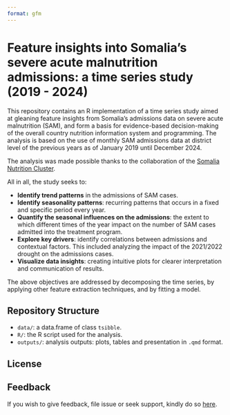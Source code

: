 ```yaml
---
format: gfm
---
```

#  Feature insights into Somalia’s severe acute malnutrition admissions: a  time series study (2019 - 2024)

This repository contains an R implementation of a time series study aimed at gleaning feature insights 
from Somalia's admissions data on severe acute malnutrition (SAM), and form a basis for evidence-based decision-making of the overall country nutrition information system and programming. The analysis is based on the use of monthly SAM admissions data at district level of the previous years as of January 2019 until December 2024.

::: {.callout-note}
The analysis was made possible thanks to the collaboration of the [Somalia Nutrition Cluster](https://response.reliefweb.int/somalia/nutrition). 
:::

All in all, the study seeks to: 

  + **Identify trend patterns** in the admissions of SAM cases.
  + **Identify seasonality patterns**: recurring patterns that occurs in a fixed and specific period every year.
  + **Quantify the seasonal influences on the admissions**: the extent to which different times of the year impact on the number of SAM cases admitted into the treatment program. 
  + **Explore key drivers**: identify correlations between admissions and contextual factors. This included analyzing the impact of the 2021/2022 drought on the admissions cases. 
  + **Visualize data insights**: creating intuitive plots for clearer interpretation and communication of results.

The above objectives are addressed by decomposing the time series, by applying other feature extraction techniques, and by fitting a model. 

## Repository Structure

  + `data/`: a data.frame of class `tsibble`.
  + `R/`: the R script used for the analysis.
  + `outputs/`: analysis outputs: plots, tables and presentation in `.qmd` format.

## License

## Feedback

If you wish to give feedback, file issue or seek support, kindly do so [here](https://github.com/nutimes/som-sam-admit/issues).